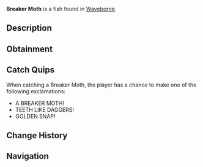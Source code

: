 {{FishInfobox
|image          = Breaker Moth.png
|rarity         = Legendary
|sea            = Second Sea
|location       = [[Waveborne]]
|sublocation    = 
|sources        = Fishing Rod
|radar_location = 
|prog_speed     = -35
|xp             = 550
|weather        = Foggy
|time           = Night
|season         = Spring
|bait           = Gale Grub
|base_weight    = 80
|base_value     = 1100
|weight_range   = 50
|base_chance    = 20
|base_resil     = 25
}}
'''Breaker Moth''' is a {{Rarity|Legendary}} fish found in [[Waveborne]].

== Description ==
{{Description|A grey fish with sharp teeth, golden accents, and light purple fins, snapping through the tide.|Bestiary Entry}}

== Obtainment ==
{{Description|It emerges when the moon glows faintly.|Bestiary Hint}}
{{Fish Availability|
Waveborne
|top_rods      = 
Plastic Rod\219532.49\285263.26;
Steady Rod\142836.82\133638.55;
Fischer's Rod\136572.93\298877.34;
Frostfire Rod\134001.56\125372.25;
Krampus's Rod\119595.82\146104.07;
Free Spirit Rod\110502.7\212707.73;
Firefly Rod\80673.52\176596.98;
Adventurer's Rod\70173.65\166091.04;
Candy Cane Rod\78652.52\155883.09;
Astralhook Rod\97015.7\136364.12;
Blazebringer Rod\78848.56\130166.28;
Verdant Shear Rod\72860.67\123447.66;
Trident Rod\70270.96\118574.41;
Ethereal Prism Rod\49005.32\83208.81;
Seraphic Rod\48146.78\84935.92;
No-Life Rod\47569.59\82131.57;
Rod Of The Exalted One\45572.34\78251.57;
Rod Of The Forgotten Fang\45284.18\78939.84;
Challenger's Rod\44581.26\74624.28;
Rod Of The Depths\44065.38\74552.25;
Volcanic Rod\42491.62\72297.98;
Depthseeker Rod\42385.05\73397.27;
Zeus Rod\42256.36\71897.69;
Avalanche Rod\41931.54\72742.49
|recommended   = Free Spirit Rod
}}

== Catch Quips ==
When catching a Breaker Moth, the player has a chance to make one of the following exclamations:
* A BREAKER MOTH!
* TEETH LIKE DAGGERS!
* GOLDEN SNAP!

== Change History ==
{{Change History|{{subst:Current Version}}}}

== Navigation ==
{{Fish Navbox|Waveborne}}